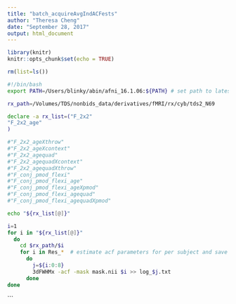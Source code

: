 ```yaml
---
title: "batch_acquireAvgIndACFests"
author: "Theresa Cheng"
date: "September 28, 2017"
output: html_document
---
```


```r
library(knitr)
knitr::opts_chunk$set(echo = TRUE)

rm(list=ls())
```

```bash
#!/bin/bash
export PATH=/Users/blinky/abin/afni_16.1.06:${PATH} # set path to latest AFNI version

rx_path=/Volumes/TDS/nonbids_data/derivatives/fMRI/rx/cyb/tds2_N69

declare -a rx_list=("F_2x2" 
"F_2x2_age" 
)

#"F_2x2_ageXthrow" 
#"F_2x2_ageXcontext" 
#"F_2x2_agequad" 
#"F_2x2_agequadXcontext" 
#"F_2x2_agequadXthrow" 
#"F_conj_pmod_flexi" 
#"F_conj_pmod_flexi_age" 
#"F_conj_pmod_flexi_ageXpmod" 
#"F_conj_pmod_flexi_agequad" 
#"F_conj_pmod_flexi_agequadXpmod"

echo "${rx_list[@]}"

i=1
for i in "${rx_list[@]}"
  do
    cd $rx_path/$i
    for i in Res_*  # estimate acf parameters for per subject and save this output to a log file
      do 
        j=${i:0:8}
        3dFWHMx -acf -mask mask.nii $i >> log_$j.txt
      done
done

```




```
